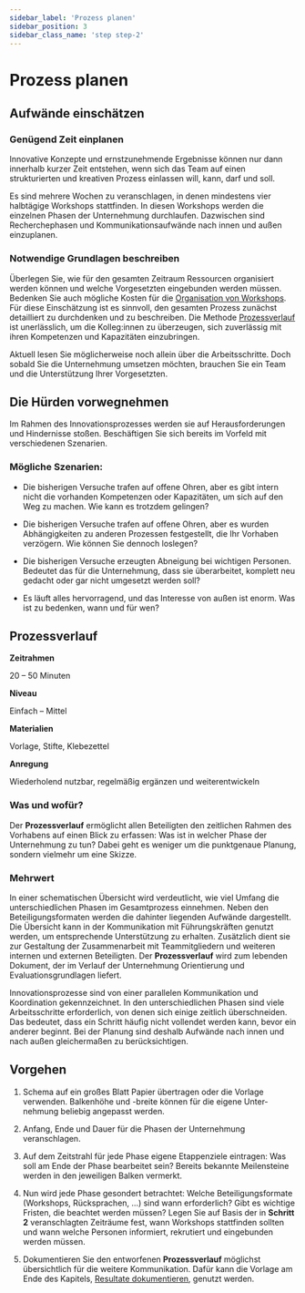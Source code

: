 ```yaml
---
sidebar_label: 'Prozess planen'
sidebar_position: 3
sidebar_class_name: 'step step-2'
---
```


# Prozess planen

## Aufwände einschätzen

### Genügend Zeit einplanen

Innovative Konzepte und ernstzunehmende Ergebnisse können nur dann innerhalb kurzer Zeit entstehen, wenn sich das Team auf einen strukturierten und kreativen Prozess einlassen will, kann, darf und soll.

Es sind mehrere Wochen zu veranschlagen, in denen mindestens vier halbtägige Workshops stattfinden. In diesen Workshops werden die einzelnen Phasen der Unternehmung durchlaufen. Dazwischen sind Recherchephasen und Kommunikationsaufwände nach innen und außen einzuplanen.

### Notwendige Grundlagen beschreiben

Überlegen Sie, wie für den gesamten Zeitraum Ressourcen organisiert werden können und welche Vorgesetzten eingebunden werden müssen. Bedenken Sie auch mögliche Kosten für die [Organisation von Workshops](/buch/vorbereiten/arbeitsgrundlagen-schaffen). Für diese Einschätzung ist es sinnvoll, den gesamten Prozess zunächst detailliert zu durchdenken und zu beschreiben. Die Methode [Prozessverlauf](#prozessverlauf) ist unerlässlich, um die Kolleg:innen zu überzeugen, sich zuverlässig mit ihren Kompetenzen und Kapazitäten einzubringen.

Aktuell lesen Sie möglicherweise noch allein über die Arbeitsschritte. Doch sobald Sie die Unternehmung umsetzen möchten, brauchen Sie ein Team und die Unterstützung Ihrer Vorgesetzten.

## Die Hürden vorwegnehmen

Im Rahmen des Innovationsprozesses werden sie auf Herausforderungen und Hindernisse stoßen. Beschäftigen Sie sich bereits im Vorfeld mit verschiedenen Szenarien.

### Mögliche Szenarien:

- Die bisherigen Versuche trafen auf offene Ohren, aber es gibt intern nicht die vorhanden Kompetenzen oder Kapazitäten, um sich auf den Weg zu machen. Wie kann es trotzdem gelingen?

- Die bisherigen Versuche trafen auf offene Ohren, aber es wurden Abhängigkeiten zu anderen Prozessen festgestellt, die Ihr Vorhaben verzögern. Wie können Sie dennoch loslegen?

- Die bisherigen Versuche erzeugten Abneigung bei wichtigen Personen. Bedeutet das für die Unternehmung, dass sie überarbeitet, komplett neu gedacht oder gar nicht umgesetzt werden soll?

- Es läuft alles hervorragend, und das Interesse von außen ist enorm. Was ist zu bedenken, wann und für wen?

## Prozessverlauf

<!--linke seitenleiste-->

**Zeitrahmen**

20 – 50 Minuten

**Niveau**

Einfach – Mittel

**Materialien**

Vorlage, Stifte, Klebezettel

**Anregung**

Wiederholend nutzbar, regelmäßig ergänzen und weiterentwickeln

<!--text in der mitte-->

### Was und wofür?

Der **Prozessverlauf** ermöglicht allen Beteiligten den zeitlichen Rahmen des Vorhabens auf einen Blick zu erfassen: Was ist in welcher Phase der Unternehmung zu tun? Dabei geht es weniger um die punktgenaue Planung, sondern vielmehr um eine Skizze.

### Mehrwert

In einer schematischen Übersicht wird verdeutlicht, wie viel Umfang die unterschiedlichen Phasen im Gesamtprozess einnehmen. Neben den Beteiligungsformaten werden die dahinter liegenden Aufwände dargestellt. Die Übersicht kann in der Kommunikation mit Führungskräften genutzt werden, um entsprechende Unterstützung zu erhalten. Zusätzlich dient sie zur Gestaltung der Zusammenarbeit mit Teammitgliedern und weiteren internen und externen Beteiligten. Der **Prozessverlauf** wird zum lebenden Dokument, der im Verlauf der Unternehmung Orientierung und Evaluationsgrundlagen liefert.

<!--text unten in klein-->

Innovationsprozesse sind von einer parallelen Kommunikation und Koordination gekennzeichnet. In den unterschiedlichen Phasen sind viele Arbeitsschritte erforderlich, von denen sich einige zeitlich überschneiden. Das bedeutet, dass ein Schritt häufig nicht vollendet werden kann, bevor ein anderer beginnt. Bei der Planung sind deshalb Aufwände nach innen und nach außen gleichermaßen zu berücksichtigen.

## Vorgehen

1. Schema auf ein großes Blatt Papier übertragen oder die Vorlage verwenden. Balkenhöhe und -breite können für die eigene Unter-nehmung beliebig angepasst werden.

2. Anfang, Ende und Dauer für die Phasen der Unternehmung veranschlagen.

3. Auf dem Zeitstrahl für jede Phase eigene Etappenziele eintragen: Was soll am Ende der Phase bearbeitet sein? Bereits bekannte Meilensteine werden in den jeweiligen Balken vermerkt.

4. Nun wird jede Phase gesondert betrachtet: Welche Beteiligungsformate (Workshops, Rücksprachen, …) sind wann erforderlich? Gibt es wichtige Fristen, die beachtet werden müssen? Legen Sie auf Basis der in **Schritt 2** veranschlagten Zeiträume fest, wann Workshops stattfinden sollten und wann welche Personen informiert, rekrutiert und eingebunden werden müssen.

5. Dokumentieren Sie den entworfenen **Prozessverlauf** möglichst übersichtlich für die weitere Kommunikation. Dafür kann die Vorlage am Ende des Kapitels, [Resultate dokumentieren](/buch/vorbereiten/unternehmung-beginnen), genutzt werden.
